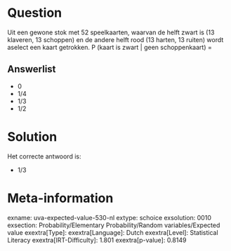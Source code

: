 Question
========

Uit een gewone stok met 52 speelkaarten, waarvan de helft zwart is (13
klaveren, 13 schoppen) en de andere helft rood (13 harten, 13 ruiten)
wordt aselect een kaart getrokken. P (kaart is zwart \| geen
schoppenkaart) =

Answerlist
----------

* 0
* 1/4
* 1/3
* 1/2

Solution
========

Het correcte antwoord is: 

* 1/3

Meta-information
================
exname: uva-expected-value-530-nl
extype: schoice
exsolution: 0010
exsection: Probability/Elementary Probability/Random variables/Expected value
exextra[Type]: 
exextra[Language]: Dutch
exextra[Level]: Statistical Literacy
exextra[IRT-Difficulty]: 1.801
exextra[p-value]: 0.8149
